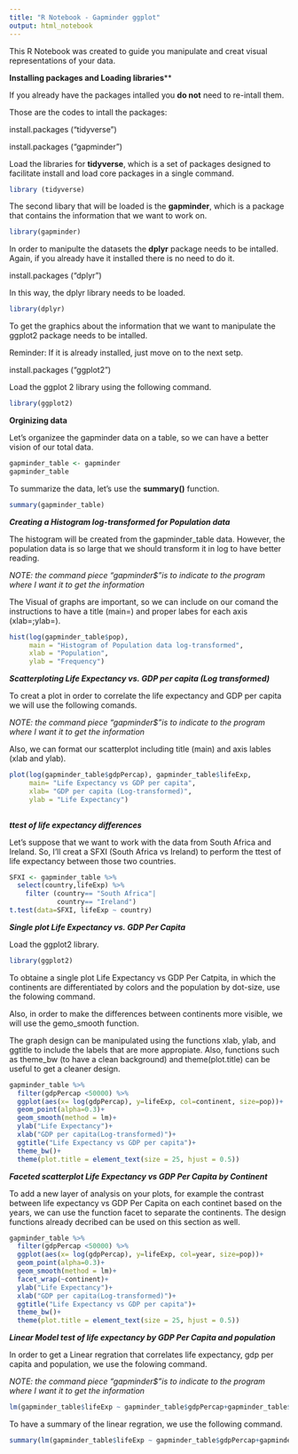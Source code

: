 ---
title: "R Notebook - Gapminder ggplot"
output: html_notebook
---

This R Notebook was created to guide you manipulate and creat visual representations of your data.

**Installing packages and Loading libraries**** 

If you already have the packages intalled you **do not** need to re-intall them.

Those are the codes to intall the packages:

install.packages ("tidyverse")

install.packages ("gapminder")

Load the libraries for **tidyverse**, which is a set of packages designed to facilitate install and load core packages in a single command. 

```{r}

library (tidyverse)

```

The second libary that will be loaded is the **gapminder**, which is a package that contains the information that we want to work on. 

```{r}
library(gapminder)
```

In order to manipulte the datasets the **dplyr** package needs to be intalled. 
Again, if you already have it installed there is no need to do it. 

install.packages ("dplyr")

In this way, the dplyr library needs to be loaded. 

```{r}
library(dplyr)
```

To get the graphics about the information that we want to manipulate the ggplot2 package needs to be intalled.

Reminder: If it is already installed, just move on to the next setp. 

install.packages ("ggplot2")

Load the ggplot 2 library using the following command. 

```{r}
library(ggplot2)
```


**Orginizing data**

Let's organizee the gapminder data on a table, so we can have a better vision of our total data.

```{r}
gapminder_table <- gapminder
gapminder_table
```

To summarize the data, let's use the **summary()** function.


```{r}
summary(gapminder_table)
```

**_Creating a Histogram log-transformed for Population data_**

The histogram will be created from the gapminder_table data. However, the population data is so large that we should transform it in log to have better reading. 

_NOTE: the command piece "gapminder$"is to indicate to the program where I want it to get the information_

The Visual of graphs are important, so we can include on our comand the instructions to have a title (main=) and proper labes for each axis (xlab=;ylab=).


```{r}
hist(log(gapminder_table$pop), 
     main = "Histogram of Population data log-transformed",
     xlab = "Population",
     ylab = "Frequency")
```


**_Scatterploting Life Expectancy vs. GDP per capita (Log transformed)_**

To creat a plot in order to correlate the life expectancy and GDP per capita we will use the following comands.

_NOTE: the command piece "gapminder$"is to indicate to the program where I want it to get the information_

Also, we can format our scatterplot including title (main) and axis lables (xlab and ylab). 

```{r}
plot(log(gapminder_table$gdpPercap), gapminder_table$lifeExp,
     main= "Life Expectancy vs GDP per capita",
     xlab= "GDP per capita (Log-transformed)",
     ylab = "Life Expectancy")
 
```


**_ttest of life expectancy differences_**

Let's suppose that we want to work with the data from South Africa and Ireland. So, I'll creat a SFXI (South Africa vs Ireland) to perform the ttest of life expectancy between those two countries. 

```{r}
SFXI <- gapminder_table %>%
  select(country,lifeExp) %>%
    filter (country== "South Africa"|
            country== "Ireland")
t.test(data=SFXI, lifeExp ~ country)

```


**_Single plot Life Expectancy vs. GDP Per Capita_**

Load the ggplot2 library.

```{r}
library(ggplot2)
```

To obtaine a single plot Life Expectancy vs GDP Per Catpita, in which the continents are differentiated by colors and the population by dot-size, use the folowing command. 

Also, in order to make the differences between continents more visible, we will use the gemo_smooth function. 

The graph design can be manipulated using the functions xlab, ylab, and ggtitle to include the labels that are more appropiate. Also, functions such as theme_bw (to have a clean background) and theme(plot.title) can be useful to get a cleaner design. 

```{r}
gapminder_table %>%
  filter(gdpPercap <50000) %>%
  ggplot(aes(x= log(gdpPercap), y=lifeExp, col=continent, size=pop))+
  geom_point(alpha=0.3)+
  geom_smooth(method = lm)+
  ylab("Life Expectancy")+
  xlab("GDP per capita(Log-transformed)")+
  ggtitle("Life Expectancy vs GDP per capita")+
  theme_bw()+
  theme(plot.title = element_text(size = 25, hjust = 0.5))
```


**_Faceted scatterplot Life Expectancy vs GDP Per Capita by Continent_**

To add a new layer of analysis on  your plots, for example the contrast between life expectancy vs GDP Per Capita on each continet based on the years, we can use the function facet to separate the continents. The design functions already decribed can be used on this section as well. 

```{r}
gapminder_table %>%
  filter(gdpPercap <50000) %>%
  ggplot(aes(x= log(gdpPercap), y=lifeExp, col=year, size=pop))+
  geom_point(alpha=0.3)+
  geom_smooth(method = lm)+
  facet_wrap(~continent)+
  ylab("Life Expectancy")+
  xlab("GDP per capita(Log-transformed)")+
  ggtitle("Life Expectancy vs GDP per capita")+
  theme_bw()+
  theme(plot.title = element_text(size = 25, hjust = 0.5))
```


**_Linear Model test of life expectancy by GDP Per Capita and population_**

In order to get a Linear regration that correlates life expectancy, gdp per capita and population, we use the folowing command. 

_NOTE: the command piece "gapminder$"is to indicate to the program where I want it to get the information_


```{r}
lm(gapminder_table$lifeExp ~ gapminder_table$gdpPercap+gapminder_table$pop)
```

To have a summary of the linear regration, we use the following command. 

```{r}
summary(lm(gapminder_table$lifeExp ~ gapminder_table$gdpPercap+gapminder_table$pop))
```


